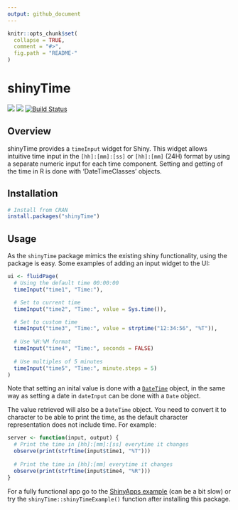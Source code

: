 ```yaml
---
output: github_document
---
```


<!-- README.md is generated from README.Rmd. Please edit that file -->

```r
knitr::opts_chunk$set(
  collapse = TRUE,
  comment = "#>",
  fig.path = "README-"
)
```

# shinyTime

![](http://www.r-pkg.org/badges/version/shinyTime)
![](http://cranlogs.r-pkg.org/badges/grand-total/shinyTime)
[![Build Status](https://travis-ci.org/burgerga/shinyTime.svg?branch=master)](https://travis-ci.org/burgerga/shinyTime)

## Overview

shinyTime provides a `timeInput` widget for Shiny. This widget allows intuitive time input in the
`[hh]:[mm]:[ss]` or `[hh]:[mm]` (24H) format by using a separate numeric input for each time
component. Setting and getting of the time in R is done with 'DateTimeClasses' objects.

## Installation

```r
# Install from CRAN
install.packages("shinyTime")
```

## Usage

As the `shinyTime` package mimics the existing shiny functionality, using the package is easy. Some
examples of adding an input widget to the UI:

```r
ui <- fluidPage(
  # Using the default time 00:00:00
  timeInput("time1", "Time:"),

  # Set to current time
  timeInput("time2", "Time:", value = Sys.time()),

  # Set to custom time 
  timeInput("time3", "Time:", value = strptime("12:34:56", "%T")),
  
  # Use %H:%M format
  timeInput("time4", "Time:", seconds = FALSE)
  
  # Use multiples of 5 minutes
  timeInput("time5", "Time:", minute.steps = 5)
)
```

Note that setting an inital value is done with a
[`DateTime`](https://www.rdocumentation.org/packages/base/topics/DateTimeClasses) object, in the same way as setting
a date in `dateInput` can be done with a `Date` object.

The value retrieved will also be a `DateTime` object. You need to convert it to character to be able
to print the time, as the default character representation does not include time. For example:

```r
server <- function(input, output) {
  # Print the time in [hh]:[mm]:[ss] everytime it changes
  observe(print(strftime(input$time1, "%T")))
  
  # Print the time in [hh]:[mm] everytime it changes
  observe(print(strftime(input$time4, "%R")))
}
```

For a fully functional app go to the 
[ShinyApps example](https://burgerga.shinyapps.io/shinyTimeExample/) (can be a bit slow) or try the 
`shinyTime::shinyTimeExample()` function after installing this package.

